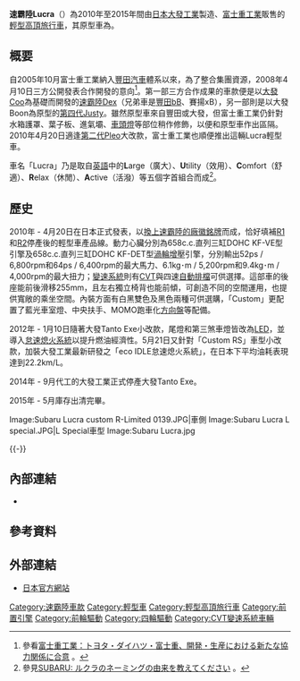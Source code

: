 {{noteTA
|T=zh-cn:斯巴鲁Lucra; zh-tw:速霸陸Lucra; zh-hk:富士Lucra
|1=zh-cn:斯巴鲁; zh-tw:速霸陸; zh-hk:富士
|2=zh-hans:发动机; zh-hant:引擎;
}}

'''速霸陸Lucra'''（{{lang-ja|スバル・ルクラ}}）為2010年至2015年間由[[日本|日本]][[大發工業株式會社|大發工業]]製造、[[富士重工業|富士重工業]]販售的[[輕型高頂旅行車|輕型高頂旅行車]]，其原型車為{{link-ja|大發Tanto Exe|ダイハツ・タントエグゼ}}。

== 概要 ==
自2005年10月富士重工業納入[[豐田汽車|豐田汽車]]體系以來，為了整合集團資源，2008年4月10日三方公開發表合作開發的意向<ref>參看{{ja}}[http://www.fhi.co.jp/news/08_04_06/08_04_10-1.html 富士重工業：トヨタ・ダイハツ・富士重、開発・生産における新たな協力関係に合意] {{Wayback|url=http://www.fhi.co.jp/news/08_04_06/08_04_10-1.html |date=20160304104934 }}。</ref>。第一部三方合作成果的車款便是以[[大發Coo|大發Coo]]為基礎而開發的[[速霸陸Dex|速霸陸Dex]]（兄弟車是[[豐田bB|豐田bB]]、賽揚xB），另一部則是以大發Boon為原型的[[速霸陸Justy#第四代（2007年-2011年）|第四代Justy]]。雖然原型車來自豐田或大發，但富士重工業仍針對水箱護罩、葉子板、進氣壩、[[車頭燈|車頭燈]]等部位稍作修飾，以便和原型車作出區隔。2010年4月20日適逢[[速霸陸Pleo#第二代（2010年迄今）|第二代Pleo]]大改款，富士重工業也順便推出這輛Lucra輕型車。

車名「Lucra」乃是取自[[英語|英語]]中的'''L'''arge（廣大）、'''U'''tility（效用）、'''C'''omfort（舒適）、'''R'''elax（休閒）、'''A'''ctive（活潑）等五個字首組合而成<ref>參見{{ja}}[http://www.subaru.jp/faq/lucra/01.html SUBARU: ルクラのネーミングの由来を教えてください] {{webarchive|url=https://web.archive.org/web/20130914151449/http://www.subaru.jp/faq/lucra/01.html |date=2013-09-14 }}。</ref>。

== 歷史 ==
{{Infobox Automobile
|name          = 速霸陸Lucra
|aka           = 
|image         = [[File:Subaru_Lucra_custom_R-Limited_20130530.JPG|220px]]<br>[[File:Subaru_Lucra_custom_R-Limited_Rear_20130530.JPG|220px]]
|manufacturer  = [[大發工業株式會社|大發工業]]
|predecessor   = 
|successor     = 
|class         = [[輕型車|輕型車]]
|assembly      = 
|body_style    = 五門高頂旅行車
|production    = 2010年-2015年
|layout        = [[前置前驅|FF]] / [[四輪驅動|4WD]]
|transmission  = [[無段自動變速器|CVT]] / 四速自動排檔
|engine        = 658c.c.直列三缸DOHC KF-VE型引擎<br>658c.c.直列三缸DOHC KF-DET型[[渦輪增壓器|渦輪增壓]]引擎
|wheelbase     = 2,490mm
|length        = 3,395mm
|width         = 1,475mm
|height        = 1,730mm
|weight        = 870kg-980kg
|ftrack        = 1,300mm
|rtrack        = 1,265mm-1,295mm
|fuel_economy  = 
|fuel_capacity = 34L-36L
|related       = {{link-ja|大發Tanto Exe|ダイハツ・タントエグゼ}}
|similar       = 
|designer      = 
}}

2010年 - 4月20日在日本正式發表，以{{link-ja|大發Tanto Exe|ダイハツ・タントエグゼ}}[[換牌工程|換上速霸陸的廠徽銘牌]]而成，恰好填補[[速霸陸R1|R1]]和[[速霸陸R2|R2]]停產後的輕型車產品線。動力心臟分別為658c.c.直列三缸DOHC KF-VE型引擎及658c.c.直列三缸DOHC KF-DET型[[渦輪增壓器|渦輪增壓]]引擎，分別輸出52ps / 6,800rpm和64ps / 6,400rpm的最大馬力、6.1kg･m / 5,200rpm和9.4kg･m / 4,000rpm的最大扭力；[[变速器|變速系統]]則有[[無段自動變速器|CVT]]與四速[[自动变速器|自動排檔]]可供選擇。這部車的後座能前後滑移255mm，且左右獨立椅背也能前傾，可創造不同的空間運用，也提供寬敞的乘坐空間。內裝方面有白黑雙色及黑色兩種可供選購，「Custom」更配置了藍光車室燈、中央扶手、MOMO跑車化[[方向盤|方向盤]]等配備。

2012年 - 1月10日隨著大發Tanto Exe小改款，尾燈和第三煞車燈皆改為[[發光二極管|LED]]，並導入[[怠速熄火系統|怠速熄火系統]]以提升燃油經濟性。5月21日又針對「Custom RS」車型小改款，加裝大發工業最新研發之「eco IDLE怠速熄火系統」，在日本{{link-ja|JC08模式|JC08モード}}下平均油耗表現達到22.2km/L。

2014年 - 9月代工的大發工業正式停產大發Tanto Exe。

2015年 - 5月庫存出清完畢。

<gallery>
Image:Subaru Lucra custom R-Limited 0139.JPG|車側
Image:Subaru Lucra L special.JPG|L Special車型
Image:Subaru Lucra.jpg
</gallery>
{{-}}

== 內部連結 ==
* {{link-ja|大發Tanto Exe|ダイハツ・タントエグゼ}}

== 參考資料 ==
{{reflist}}

== 外部連結 ==
* {{ja}}[https://web.archive.org/web/20130826160902/http://www.subaru.jp/lucra/lucra/ 日本官方網站]

{{Subaru}}

[[Category:速霸陸車款|Category:速霸陸車款]]
[[Category:輕型車|Category:輕型車]]
[[Category:輕型高頂旅行車|Category:輕型高頂旅行車]]
[[Category:前置引擎|Category:前置引擎]]
[[Category:前輪驅動|Category:前輪驅動]]
[[Category:四輪驅動|Category:四輪驅動]]
[[Category:CVT變速系統車輛|Category:CVT變速系統車輛]]